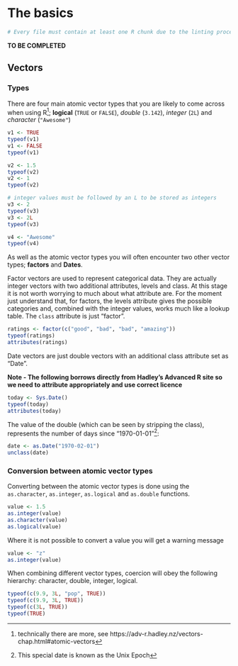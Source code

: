 # The basics {#basics}

```r
# Every file must contain at least one R chunk due to the linting process.
```

**TO BE COMPLETED**

## Vectors

### Types {#vector-types}

There are four main atomic vector types that you are likely to come across
when using R^[technically there are more, see 
https://adv-r.hadley.nz/vectors-chap.html#atomic-vectors]; **logical** (`TRUE` 
or `FALSE`), *double* (`3.142`), *integer* (`2L`) and *character* (`"Awesome"`)

```r
v1 <- TRUE
typeof(v1)
v1 <- FALSE
typeof(v1)

v2 <- 1.5
typeof(v2)
v2 <- 1
typeof(v2)

# integer values must be followed by an L to be stored as integers
v3 <- 2
typeof(v3)
v3 <- 2L
typeof(v3)

v4 <- "Awesome"
typeof(v4)
```

As well as the atomic vector types you will often encounter two other vector
types; **factors** and **Dates**.  

Factor vectors are used to represent categorical data.  They are actually
integer vectors with two additional attributes, levels and class.  At this
stage it is not worth worrying to much about what attribute are.  For the moment
just understand that, for factors, the levels attribute gives the possible 
categories and, combined with the integer values, works much like a lookup 
table.  The `class` attribute is just "factor".

```r
ratings <- factor(c("good", "bad", "bad", "amazing"))
typeof(ratings)
attributes(ratings)
```

Date vectors are just double vectors with an additional class attribute set as
"Date".  

**Note - The following borrows directly from Hadley's Advanced R site
so we need to attribute appropriately and use correct licence**

```r
today <- Sys.Date()
typeof(today)
attributes(today)
```

The value of the double (which can be seen by stripping the class), represents
the number of days since "1970-01-01"^[This special date is known as the Unix 
Epoch]:

```r
date <- as.Date("1970-02-01")
unclass(date)
```

### Conversion between atomic vector types

Converting between the atomic vector types is done using the `as.character`, 
`as.integer`, `as.logical` and `as.double` functions.

```r
value <- 1.5
as.integer(value)
as.character(value)
as.logical(value)
```

Where it is not possible to convert a value you will get a warning message

```r
value <- "z"
as.integer(value)
```

When combining different vector types, coercion will obey the following 
hierarchy: character, double, integer, logical.

```r
typeof(c(9.9, 3L, "pop", TRUE))
typeof(c(9.9, 3L, TRUE))
typeof(c(3L, TRUE))
typeof(TRUE)
```
